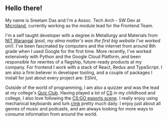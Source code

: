 ## Hello there!

My name is Sreetam Das and I'm a Assoc. Tech Arch - SW Dev at [Microland](https://www.microland.com), currently working as the module lead for the Frontend Team.

I'm a self taught developer with a degree in Metallurgy and Materials from [NIT Warangal](https://www.nitw.ac.in) _(psst, my alma matter's was the first big website I've worked on!)_. I've been fascinated by computers and the internet from around 8th grade when I used Google for the first time.
More recently, I've worked extensively with Python and the Google Cloud Platform, and been responsible for rewrites of a flagship, future-ready products at my company. For frontend I work with a stack of React, Redux and TypeScript. I am also a firm believer in developer tooling, and a couple of packages I install for just about every project are: ESlint,

Outside of the world of programming, I am also a quizzer and was the lead at my college's [Quiz Club](https://www.facebook.com/qcnitw). Having played a lot of [CS](https://blog.counter-strike.net) in my childhood and college, I also love following the [CS:GO esports scene](https://www.hltv.org). I really enjoy using mechanical keyboards and lurk [r/mk](https://www.reddit.com/r/MechanicalKeyboards) pretty much daily. I enjoy just about all genres of music and podcasts, and am always looking for more ways to consume information from around the world.
